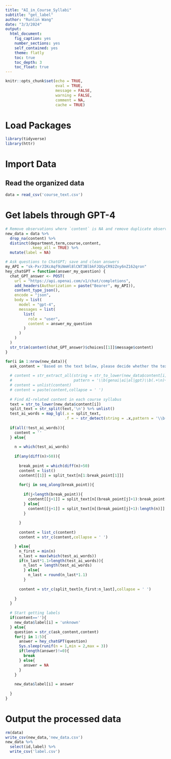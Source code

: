 ---
title: "AI_in_Course_Syllabi"
subtitle: "get_label"
author: "Runlin Wang"
date: "3/3/2024"
output:
  html_document:
    fig_caption: yes
    number_sections: yes
    self_contained: yes
    theme: flatly
    toc: true
    toc_depth: 3
    toc_float: true
---

```{r setup, include=FALSE}
knitr::opts_chunk$set(echo = TRUE,
                      eval = TRUE,
                      message = FALSE, 
                      warning = FALSE,
                      comment = NA,
                      cache = TRUE)
```
# Load Packages

```{r}
library(tidyverse)
library(httr)
```
# Import Data

## Read the organized data

```{r}
data = read_csv('course_text.csv')
```
# Get labels through GPT-4

```{r}
# Remove observations where `content` is NA and remove duplicate observations
new_data = data %>% 
  drop_na(content) %>% 
  distinct(department,term,course,content,
           .keep_all = TRUE) %>% 
  mutate(label = NA)
```
```{r}
# Ask questions to ChatGPT; save and clean answers
my_API = "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"
hey_chatGPT = function(answer_my_question) {
  chat_GPT_answer <- POST(
    url = "https://api.openai.com/v1/chat/completions",
    add_headers(Authorization = paste("Bearer", my_API)),
    content_type_json(),
    encode = "json",
    body = list(
      model = "gpt-4",
      messages = list(
        list(
          role = "user",
          content = answer_my_question
        )
      )
    )
  )
  str_trim(content(chat_GPT_answer)$choices[[1]]$message$content)
}
```
```{r}
for(i in 1:nrow(new_data)){
  ask_content = 'Based on the text below, please decide whether the text supports the use of AI/gpt/chatgpt, opposes the use of AI/gpt/chatgpt, is neutral about the use of AI/gpt/chatgpt, or does not mention AI/gpt/chatgpt at all. Note that "al" in the text may mean "ai". Only answer "yes" if the text supports the use of AI/gpt/chatgpt, "no" if the text opposes the use of AI/gpt/chatgpt, "neutral" if the text is neutral about the use of AI/gpt/chatgpt, or "unknown" if the text does not mention AI/gpt/chatgpt at all. Be careful to answer with only one word! Below is the content of the text: '
  
  # content = str_extract_all(string = str_to_lower(new_data$content[i]),
  #                           pattern = '\\b(genai|ai|al|gpt)\\b(.+\n)+')
  # content = unlist(content)
  # content = paste(content,collapse = ' ')
  
  # Find AI-related content in each course syllabus
  text = str_to_lower(new_data$content[i])
  split_text = str_split(text,'\n') %>% unlist()
  test_ai_words = map_lgl(.x = split_text,
                          .f = ~ str_detect(string = .x,pattern = '\\b(genal|genai|ai|al|gpt|chatgpt|chat-gpt|chatbots)\\b'))
  
  if(all(!test_ai_words)){
    content = ''
  } else{
    
    n = which(test_ai_words)
    
    if(any(diff(n)>50)){
      
      break_point = which(diff(n)>50)
      content = list()
      content[[1]] = split_text[n[1:break_point[1]]]
      
      for(j in seq_along(break_point)){
        
        if(j<length(break_point)){
          content[[j+1]] = split_text[n[(break_point[j]+1):break_point[j+1]]]
        } else{
          content[[j+1]] = split_text[n[(break_point[j]+1):length(n)]]
        }
        
      }
      
      content = list_c(content)
      content = str_c(content,collapse = ' ')

    } else{
      n_first = min(n)
      n_last = max(which(test_ai_words))
      if(n_last*1.1>length(test_ai_words)){
        n_last = length(test_ai_words)
        } else{
          n_last = round(n_last*1.1)
        }
      
      content = str_c(split_text[n_first:n_last],collapse = ' ')
      
    }
  }
  
  # Start getting labels
  if(content==''){
    new_data$label[i] = 'unknown'
  } else{
    question = str_c(ask_content,content)
    for(j in 1:5){
      answer = hey_chatGPT(question)
      Sys.sleep(runif(n = 1,min = 2,max = 3))
      if(length(answer)!=0){
        break
      } else{
        answer = NA
      }
    }
    
    new_data$label[i] = answer
    
  }
}
```
# Output the processed data

```{r}
rm(data)
write_csv(new_data,'new_data.csv')
new_data %>% 
  select(id,label) %>% 
  write_csv('label.csv')
```